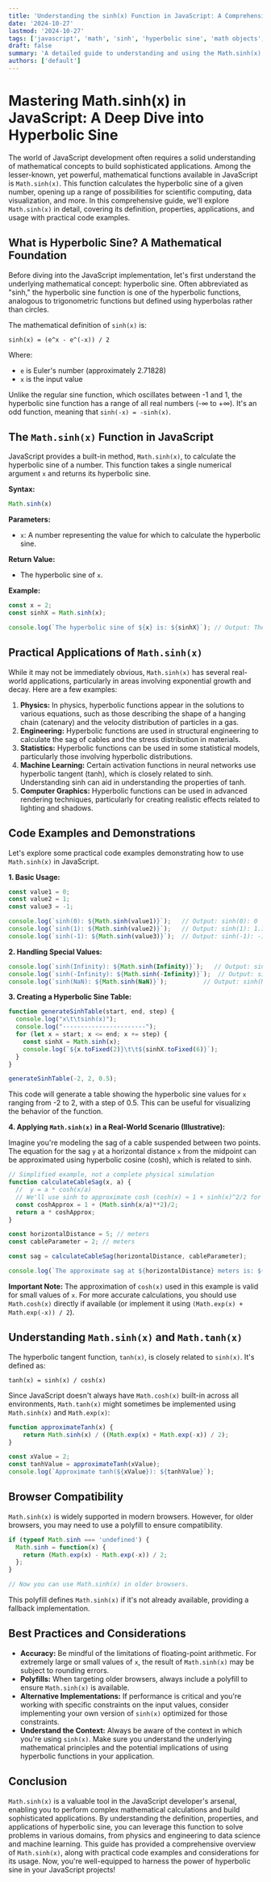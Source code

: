 ```yaml
---
title: 'Understanding the sinh(x) Function in JavaScript: A Comprehensive Guide'
date: '2024-10-27'
lastmod: '2024-10-27'
tags: ['javascript', 'math', 'sinh', 'hyperbolic sine', 'math objects', 'programming']
draft: false
summary: 'A detailed guide to understanding and using the Math.sinh(x) function in JavaScript. Learn about hyperbolic sine, its mathematical definition, practical applications, and code examples to enhance your JavaScript development skills.'
authors: ['default']
---
```


# Mastering Math.sinh(x) in JavaScript: A Deep Dive into Hyperbolic Sine

The world of JavaScript development often requires a solid understanding of mathematical concepts to build sophisticated applications.  Among the lesser-known, yet powerful, mathematical functions available in JavaScript is `Math.sinh(x)`.  This function calculates the hyperbolic sine of a given number, opening up a range of possibilities for scientific computing, data visualization, and more.  In this comprehensive guide, we'll explore `Math.sinh(x)` in detail, covering its definition, properties, applications, and usage with practical code examples.

## What is Hyperbolic Sine? A Mathematical Foundation

Before diving into the JavaScript implementation, let's first understand the underlying mathematical concept: hyperbolic sine.  Often abbreviated as "sinh," the hyperbolic sine function is one of the hyperbolic functions, analogous to trigonometric functions but defined using hyperbolas rather than circles.

The mathematical definition of `sinh(x)` is:

```
sinh(x) = (e^x - e^(-x)) / 2
```

Where:

*   `e` is Euler's number (approximately 2.71828)
*   `x` is the input value

Unlike the regular sine function, which oscillates between -1 and 1, the hyperbolic sine function has a range of all real numbers (-∞ to +∞).  It's an odd function, meaning that `sinh(-x) = -sinh(x)`.

## The `Math.sinh(x)` Function in JavaScript

JavaScript provides a built-in method, `Math.sinh(x)`, to calculate the hyperbolic sine of a number.  This function takes a single numerical argument `x` and returns its hyperbolic sine.

**Syntax:**

```javascript
Math.sinh(x)
```

**Parameters:**

*   `x`: A number representing the value for which to calculate the hyperbolic sine.

**Return Value:**

*   The hyperbolic sine of `x`.

**Example:**

```javascript
const x = 2;
const sinhX = Math.sinh(x);

console.log(`The hyperbolic sine of ${x} is: ${sinhX}`); // Output: The hyperbolic sine of 2 is: 3.626860407847019
```

## Practical Applications of `Math.sinh(x)`

While it may not be immediately obvious, `Math.sinh(x)` has several real-world applications, particularly in areas involving exponential growth and decay.  Here are a few examples:

1.  **Physics:** In physics, hyperbolic functions appear in the solutions to various equations, such as those describing the shape of a hanging chain (catenary) and the velocity distribution of particles in a gas.
2.  **Engineering:**  Hyperbolic functions are used in structural engineering to calculate the sag of cables and the stress distribution in materials.
3.  **Statistics:**  Hyperbolic functions can be used in some statistical models, particularly those involving hyperbolic distributions.
4.  **Machine Learning:** Certain activation functions in neural networks use hyperbolic tangent (tanh), which is closely related to sinh.  Understanding sinh can aid in understanding the properties of tanh.
5.  **Computer Graphics:** Hyperbolic functions can be used in advanced rendering techniques, particularly for creating realistic effects related to lighting and shadows.

## Code Examples and Demonstrations

Let's explore some practical code examples demonstrating how to use `Math.sinh(x)` in JavaScript.

**1. Basic Usage:**

```javascript
const value1 = 0;
const value2 = 1;
const value3 = -1;

console.log(`sinh(0): ${Math.sinh(value1)}`);   // Output: sinh(0): 0
console.log(`sinh(1): ${Math.sinh(value2)}`);   // Output: sinh(1): 1.1752011936438014
console.log(`sinh(-1): ${Math.sinh(value3)}`);  // Output: sinh(-1): -1.1752011936438014
```

**2. Handling Special Values:**

```javascript
console.log(`sinh(Infinity): ${Math.sinh(Infinity)}`);   // Output: sinh(Infinity): Infinity
console.log(`sinh(-Infinity): ${Math.sinh(-Infinity)}`);  // Output: sinh(-Infinity): -Infinity
console.log(`sinh(NaN): ${Math.sinh(NaN)}`);          // Output: sinh(NaN): NaN
```

**3. Creating a Hyperbolic Sine Table:**

```javascript
function generateSinhTable(start, end, step) {
  console.log("x\t\tsinh(x)");
  console.log("-----------------------");
  for (let x = start; x <= end; x += step) {
    const sinhX = Math.sinh(x);
    console.log(`${x.toFixed(2)}\t\t${sinhX.toFixed(6)}`);
  }
}

generateSinhTable(-2, 2, 0.5);
```

This code will generate a table showing the hyperbolic sine values for `x` ranging from -2 to 2, with a step of 0.5.  This can be useful for visualizing the behavior of the function.

**4. Applying `Math.sinh(x)` in a Real-World Scenario (Illustrative):**

Imagine you're modeling the sag of a cable suspended between two points.  The equation for the sag `y` at a horizontal distance `x` from the midpoint can be approximated using hyperbolic cosine (cosh), which is related to sinh.

```javascript
// Simplified example, not a complete physical simulation
function calculateCableSag(x, a) {
  //  y = a * cosh(x/a)
  // We'll use sinh to approximate cosh (cosh(x) ≈ 1 + sinh(x)^2/2 for small x)
  const coshApprox = 1 + (Math.sinh(x/a)**2)/2;
  return a * coshApprox;
}

const horizontalDistance = 5; // meters
const cableParameter = 2; // meters

const sag = calculateCableSag(horizontalDistance, cableParameter);

console.log(`The approximate sag at ${horizontalDistance} meters is: ${sag} meters`);
```

**Important Note:**  The approximation of `cosh(x)` used in this example is valid for small values of `x`.  For more accurate calculations, you should use `Math.cosh(x)` directly if available (or implement it using `(Math.exp(x) + Math.exp(-x)) / 2`).

## Understanding `Math.sinh(x)` and `Math.tanh(x)`

The hyperbolic tangent function, `tanh(x)`, is closely related to `sinh(x)`. It's defined as:

```
tanh(x) = sinh(x) / cosh(x)
```

Since JavaScript doesn't always have `Math.cosh(x)` built-in across all environments, `Math.tanh(x)` might sometimes be implemented using `Math.sinh(x)` and `Math.exp(x)`:

```javascript
function approximateTanh(x) {
    return Math.sinh(x) / ((Math.exp(x) + Math.exp(-x)) / 2);
}

const xValue = 2;
const tanhValue = approximateTanh(xValue);
console.log(`Approximate tanh(${xValue}): ${tanhValue}`);
```

## Browser Compatibility

`Math.sinh(x)` is widely supported in modern browsers.  However, for older browsers, you may need to use a polyfill to ensure compatibility.

```javascript
if (typeof Math.sinh === 'undefined') {
  Math.sinh = function(x) {
    return (Math.exp(x) - Math.exp(-x)) / 2;
  };
}

// Now you can use Math.sinh(x) in older browsers.
```

This polyfill defines `Math.sinh(x)` if it's not already available, providing a fallback implementation.

## Best Practices and Considerations

*   **Accuracy:**  Be mindful of the limitations of floating-point arithmetic.  For extremely large or small values of `x`, the result of `Math.sinh(x)` may be subject to rounding errors.
*   **Polyfills:**  When targeting older browsers, always include a polyfill to ensure `Math.sinh(x)` is available.
*   **Alternative Implementations:**  If performance is critical and you're working with specific constraints on the input values, consider implementing your own version of `sinh(x)` optimized for those constraints.
*   **Understand the Context:** Always be aware of the context in which you're using `sinh(x)`.  Make sure you understand the underlying mathematical principles and the potential implications of using hyperbolic functions in your application.

## Conclusion

`Math.sinh(x)` is a valuable tool in the JavaScript developer's arsenal, enabling you to perform complex mathematical calculations and build sophisticated applications.  By understanding the definition, properties, and applications of hyperbolic sine, you can leverage this function to solve problems in various domains, from physics and engineering to data science and machine learning.  This guide has provided a comprehensive overview of `Math.sinh(x)`, along with practical code examples and considerations for its usage.  Now, you're well-equipped to harness the power of hyperbolic sine in your JavaScript projects!